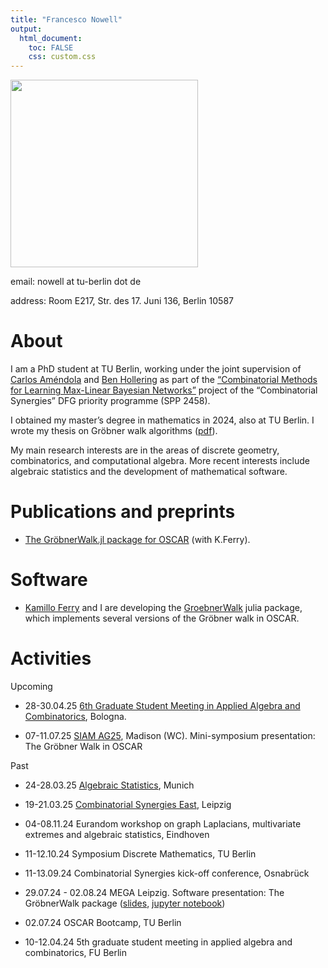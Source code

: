 ```yaml
---
title: "Francesco Nowell"
output: 
  html_document:
    toc: FALSE
    css: custom.css
---
```


<div>
  <img style="vertical-align:middle" src="cvpic.jpg" width = "300">
</div>


email: nowell at tu-berlin dot de 

address: Room E217, Str. des 17. Juni 136, Berlin 10587

# About 
I am a PhD student at TU Berlin, working under the joint supervision of [Carlos Améndola](https://luke-amendola.appspot.com/) and [Ben Hollering](https://sites.google.com/view/benhollering) as part of the ["Combinatorial Methods for Learning Max-Linear Bayesian Networks"](https://www.combinatorial-synergies.de/projects/?elem=Combinatorial-Methods-for-Learning-Max-Linear-Bayesian-Networks) project of the "Combinatorial Synergies" DFG priority programme (SPP 2458). 

I obtained my master's degree in mathematics in 2024, also at TU Berlin. I wrote my thesis on Gröbner walk algorithms ([pdf](https://doi.org/10.14279/depositonce-23024)).

My main research interests are in the areas of discrete geometry, combinatorics,  and computational algebra. More recent interests include algebraic statistics and the development of mathematical software. 

# Publications and preprints

- [The GröbnerWalk.jl package for OSCAR](https://arxiv.org/abs/2503.09254) (with K.Ferry). 

# Software 
- [Kamillo Ferry](https://kafe.dev) and I are developing the [GroebnerWalk](https://github.com/ooinaruhugh/GroebnerWalk.jl) julia package, which implements several versions of the Gröbner walk in OSCAR.

# Activities   

Upcoming

- 28-30.04.25 [6th Graduate Student Meeting in Applied Algebra and Combinatorics](https://sites.google.com/view/gsmaac25/home?authuser=0), Bologna.

- 07-11.07.25 [SIAM AG25](https://www.siam.org/conferences-events/siam-conferences/ag25/), Madison (WC). Mini-symposium presentation: The Gröbner Walk in OSCAR 


Past 

- 24-28.03.25 [Algebraic Statistics](https://sites.google.com/view/algstat2025/home), Munich

- 19-21.03.25 [Combinatorial Synergies East](https://www.mis.mpg.de/events/series/combinatorial-synergies-east), Leipzig

- 04-08.11.24 Eurandom workshop on graph Laplacians, multivariate extremes and algebraic statistics, Eindhoven 

- 11-12.10.24 Symposium Discrete Mathematics, TU Berlin

- 11-13.09.24 Combinatorial Synergies kick-off conference, Osnabrück 

- 29.07.24 - 02.08.24 MEGA Leipzig. Software presentation: The GröbnerWalk package ([slides](GWalk_presentation_MEGA.pdf), [jupyter notebook](MEGA_notebook.ipynb)) 

- 02.07.24 OSCAR Bootcamp, TU Berlin 

- 10-12.04.24 5th graduate student meeting in applied algebra and combinatorics, FU Berlin

